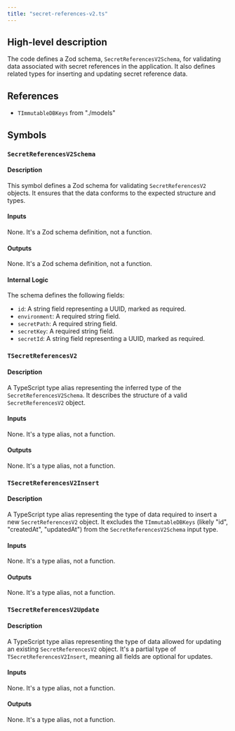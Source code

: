 ```yaml
---
title: "secret-references-v2.ts"
---
```


## High-level description
The code defines a Zod schema, `SecretReferencesV2Schema`, for validating data associated with secret references in the application. It also defines related types for inserting and updating secret reference data.

## References
- `TImmutableDBKeys` from "./models"

## Symbols
### `SecretReferencesV2Schema`
#### Description
This symbol defines a Zod schema for validating `SecretReferencesV2` objects. It ensures that the data conforms to the expected structure and types.

#### Inputs
None. It's a Zod schema definition, not a function.

#### Outputs
None. It's a Zod schema definition, not a function.

#### Internal Logic
The schema defines the following fields:
- `id`: A string field representing a UUID, marked as required.
- `environment`: A required string field.
- `secretPath`: A required string field.
- `secretKey`: A required string field.
- `secretId`: A string field representing a UUID, marked as required.

### `TSecretReferencesV2`
#### Description
A TypeScript type alias representing the inferred type of the `SecretReferencesV2Schema`. It describes the structure of a valid `SecretReferencesV2` object.

#### Inputs
None. It's a type alias, not a function.

#### Outputs
None. It's a type alias, not a function.

### `TSecretReferencesV2Insert`
#### Description
A TypeScript type alias representing the type of data required to insert a new `SecretReferencesV2` object. It excludes the `TImmutableDBKeys` (likely "id", "createdAt", "updatedAt") from the `SecretReferencesV2Schema` input type.

#### Inputs
None. It's a type alias, not a function.

#### Outputs
None. It's a type alias, not a function.

### `TSecretReferencesV2Update`
#### Description
A TypeScript type alias representing the type of data allowed for updating an existing `SecretReferencesV2` object. It's a partial type of `TSecretReferencesV2Insert`, meaning all fields are optional for updates.

#### Inputs
None. It's a type alias, not a function.

#### Outputs
None. It's a type alias, not a function.
